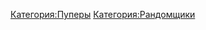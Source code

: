 {{Инфобокс для пуперов
|title2=YellowDeltaDragon
|image3=[[Файл:YellowDeltaDragon.jpg|thumb]]
|другие_ники=RYTP 47 RUS, HitkindLR
|сферы_творчества=RYTP
|год_начала=2015 год
|image4=
|имя_фамилия=Тимур Садриев
|дата_рождения=
|место_проживания=
|ссылки=
*[https://www.youtube.com/channel/UCGCQPu9tF0cm8f7NJMSPeew YouTube]
*[https://vk.com/yddrytp Группа ВК]
}}
[[Категория:Пуперы]]
[[Категория:Рандомщики]]